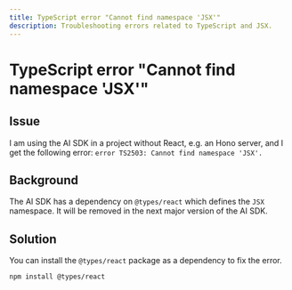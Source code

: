 ---
title: TypeScript error "Cannot find namespace 'JSX'"
description: Troubleshooting errors related to TypeScript and JSX.
---

# TypeScript error "Cannot find namespace 'JSX'"

## Issue

I am using the AI SDK in a project without React, e.g. an Hono server, and I get the following error:
`error TS2503: Cannot find namespace 'JSX'.`

## Background

The AI SDK has a dependency on `@types/react` which defines the `JSX` namespace.
It will be removed in the next major version of the AI SDK.

## Solution

You can install the `@types/react` package as a dependency to fix the error.

```bash
npm install @types/react
```
